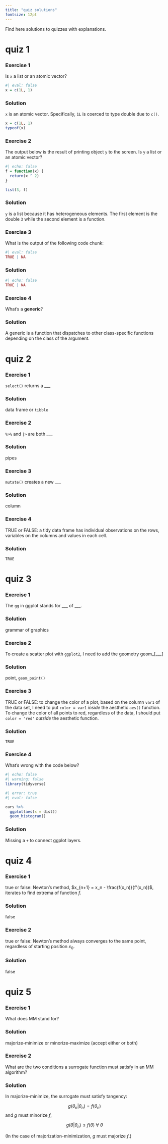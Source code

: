```yaml
---
title: "quiz solutions"
fontsize: 12pt
---
```


Find here solutions to quizzes with explanations.

<!-- 
::: panel-tabset 
::: 
-->


# quiz 1

::: panel-tabset
### Exercise 1

Is `x` a list or an atomic vector?

```r
#| eval: false
x = c(1L, 1)
```

### Solution

`x` is an atomic vector. Specifically, `1L` is coerced to type double due to `c()`.

```r
x = c(1L, 1)
typeof(x)
```
:::

::: panel-tabset

### Exercise 2

The output below is the result of printing object `y` to the screen. Is `y` a list or an atomic vector?

```r
#| echo: false
f = function(x) {
  return(x ^ 2)
}

list(3, f)
```

### Solution

`y` is a list because it has heterogeneous elements. The first element is the double `3` while the second element is a function.

:::

::: panel-tabset
### Exercise 3
What is the output of the following code chunk:

```r
#| eval: false
TRUE | NA
```

### Solution

```r
#| echo: false
TRUE | NA
```
:::

::: panel-tabset

### Exercise 4

What's a **generic**?

### Solution

A generic is a function that dispatches to other class-specific functions depending on the class of the argument.
:::

# quiz 2

::: panel-tabset

### Exercise 1

`select()` returns a ___

### Solution

data frame or `tibble`

:::

::: panel-tabset

### Exercise 2

`%>%` and `|>` are both ___

### Solution

pipes
:::

::: panel-tabset

### Exercise 3

`mutate()` creates a new ___

### Solution

column
:::

::: panel-tabset

### Exercise 4

TRUE or FALSE: a tidy data frame has individual observations on the rows, variables on the columns and values in each cell.


### Solution

`TRUE`

:::


# quiz 3

::: panel-tabset
### Exercise 1
The `gg` in ggplot stands for ___ of ___.

### Solution

grammar of graphics
:::

::: panel-tabset
### Exercise 2
To create a scatter plot with `ggplot2`, I need to add the geometry geom_[___]

### Solution
point, `geom_point()`
:::

::: panel-tabset
### Exercise 3

TRUE or FALSE: to change the color of a plot, based on the column `var1` of the data set, I need to put `color = var1` *inside* the aesthetic `aes()` function. To change the color of all points to red, regardless of the data, I should put `color = 'red'` *outside* the aesthetic function.

### Solution
`TRUE`
:::

::: panel-tabset
### Exercise 4
What's wrong with the code below?

```r
#| echo: false
#| warning: false
library(tidyverse)
```


```r
#| error: true
#| eval: false

cars %>%
  ggplot(aes(x = dist)) 
  geom_histogram()
```

### Solution
Missing a `+` to connect ggplot layers.
:::

# quiz 4

::: panel-tabset

### Exercise 1

true or false: Newton's method, $x_{n+1} = x_n - \frac{f(x_n)}{f'(x_n)}$, iterates to find extrema of function $f$.

### Solution

false

:::

::: panel-tabset

### Exercise 2

true or false: Newton's method always converges to the same point, regardless of starting position $x_0$.

### Solution

false

:::


# quiz 5

::: panel-tabset

### Exercise 1

What does MM stand for?

### Solution

majorize-minimize or minorize-maximize (accept either or both)

:::

::: panel-tabset

### Exercise 2

What are the two conditions a surrogate function must satisfy in an MM algorithm?

### Solution

In majorize-minimize, the surrogate must satisfy tangency:

$$
g(\theta_n|\theta_n) = f(\theta_n)
$$
and $g$ must minorize $f$,

$$
g(\theta |\theta_n) \leq f(\theta) \ \forall \ \theta
$$

(In the case of majorization-minimization, $g$ must majorize $f$.)


:::
